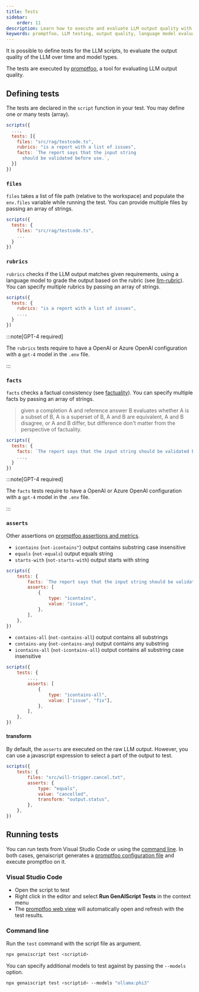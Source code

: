 ```yaml
---
title: Tests
sidebar:
    order: 11
description: Learn how to execute and evaluate LLM output quality with promptfoo, a tool designed for testing language model outputs.
keywords: promptfoo, LLM testing, output quality, language model evaluation, script tests
---
```


It is possible to define tests for the LLM scripts, to evaluate the output quality of the LLM
over time and model types.

The tests are executed by [promptfoo](https://promptfoo.dev/), a tool
for evaluating LLM output quality.

## Defining tests

The tests are declared in the `script` function in your test.
You may define one or many tests (array).

```js title="proofreader.genai.js" wrap "tests"
scripts({
  ...,
  tests: [{
    files: "src/rag/testcode.ts",
    rubrics: "is a report with a list of issues",
    facts: `The report says that the input string
      should be validated before use.`,
  }]
})
```

### `files`

`files` takes a list of file path (relative to the workspace) and populate the `env.files`
variable while running the test. You can provide multiple files by passing an array of strings.

```js title="proofreader.genai.js" wrap "files"
scripts({
  tests: {
    files: "src/rag/testcode.ts",
    ...
  }
})
```

### `rubrics`

`rubrics` checks if the LLM output matches given requirements,
using a language model to grade the output based on the rubric (see [llm-rubric](https://promptfoo.dev/docs/configuration/expected-outputs/model-graded/#examples-output-based)).
You can specify multiple rubrics by passing an array of strings.

```js title="proofreader.genai.js" wrap "rubrics"
scripts({
  tests: {
    rubrics: "is a report with a list of issues",
    ...,
  }
})
```

:::note[GPT-4 required]

The `rubrics` tests require to have
a OpenAI or Azure OpenAI configuration with a `gpt-4` model in the `.env` file.

:::

### `facts`

`facts` checks a factual consistency (see [factuality](https://promptfoo.dev/docs/guides/factuality-eval/)).
You can specify multiple facts by passing an array of strings.

> given a completion A and reference answer B evaluates
> whether A is a subset of B, A is a superset of B, A and B are equivalent,
> A and B disagree, or A and B differ,
> but difference don't matter from the perspective of factuality.

```js title="proofreader.genai.js" wrap "facts"
scripts({
  tests: {
    facts: `The report says that the input string should be validated before use.`,
    ...,
  }
})
```

:::note[GPT-4 required]

The `facts` tests require to have
a OpenAI or Azure OpenAI configuration with a `gpt-4` model in the `.env` file.

:::

### `asserts`

Other assertions on
[promptfoo assertions and metrics](https://promptfoo.dev/docs/configuration/expected-outputs/).

-   `icontains` (`not-icontains"`) output contains substring case insensitive
-   `equals` (`not-equals`) output equals string
-   `starts-with` (`not-starts-with`) output starts with string

```js title="proofreader.genai.js" wrap "asserts"
scripts({
    tests: {
        facts: `The report says that the input string should be validated before use.`,
        asserts: [
            {
                type: "icontains",
                value: "issue",
            },
        ],
    },
})
```

-   `contains-all` (`not-contains-all`) output contains all substrings
-   `contains-any` (`not-contains-any`) output contains any substring
-   `icontains-all` (`not-icontains-all`) output contains all substring case insensitive

```js title="proofreader.genai.js" wrap "asserts"
scripts({
    tests: {
        ...,
        asserts: [
            {
                type: "icontains-all",
                value: ["issue", "fix"],
            },
        ],
    },
})
```

#### transform

By default, the `asserts` are executed on the raw LLM output.
However, you can use a javascript expression to select a part of the output to test.

```js title="proofreader.genai.js" wrap "transform"
scripts({
    tests: {
        files: "src/will-trigger.cancel.txt",
        asserts: {
            type: "equals",
            value: "cancelled",
            transform: "output.status",
        },
    },
})
```

## Running tests

You can run tests from Visual Studio Code or using the [command line](/genaiscript/reference/cli).
In both cases, genaiscript generates a [promptfoo configuration file](https://promptfoo.dev/docs/configuration/guide)
and execute promptfoo on it.

### Visual Studio Code

-   Open the script to test
-   Right click in the editor and select **Run GenAIScript Tests** in the context menu
-   The [promptfoo web view](https://promptfoo.dev/docs/usage/web-ui/) will automatically
    open and refresh with the test results.

### Command line

Run the `test` command with the script file as argument.

```sh "test"
npx genaiscript test <scriptid>
```

You can specify additional models to test against by passing the `--models` option.

```sh '--models "ollama:phi3"'
npx genaiscript test <scriptid> --models "ollama:phi3"
```
